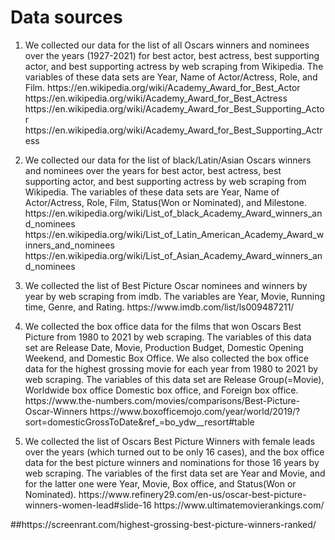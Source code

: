 # Data sources

1. We collected our data for the list of all Oscars winners and nominees over the years (1927-2021) for best actor, best actress, best supporting actor, and best supporting actress by web scraping from Wikipedia.
The variables of these data sets are Year, Name of Actor/Actress, Role, and Film.
https://en.wikipedia.org/wiki/Academy_Award_for_Best_Actor
https://en.wikipedia.org/wiki/Academy_Award_for_Best_Actress
https://en.wikipedia.org/wiki/Academy_Award_for_Best_Supporting_Actor
https://en.wikipedia.org/wiki/Academy_Award_for_Best_Supporting_Actress


2. We collected our data for the list of black/Latin/Asian Oscars winners and nominees over the years for best actor, best actress, best supporting actor, and best supporting actress by web scraping from Wikipedia.
The variables of these data sets are Year, Name of Actor/Actress, Role, Film, Status(Won or Nominated), and Milestone.
https://en.wikipedia.org/wiki/List_of_black_Academy_Award_winners_and_nominees
https://en.wikipedia.org/wiki/List_of_Latin_American_Academy_Award_winners_and_nominees
https://en.wikipedia.org/wiki/List_of_Asian_Academy_Award_winners_and_nominees


3. We collected the list of Best Picture Oscar nominees and winners by year by web scraping from imdb. The variables are Year, Movie, Running time, Genre, and Rating.
https://www.imdb.com/list/ls009487211/


4. We collected the box office data for the films that won Oscars Best Picture from 1980 to 2021 by web scraping. The variables of this data set are Release Date, Movie, Production Budget, Domestic Opening Weekend, and Domestic Box Office. We also collected the box office data for the highest grossing movie for each year from 1980 to 2021 by web scraping. The variables of this data set are Release Group(=Movie), Worldwide box office Domestic box office, and Foreign box office.
https://www.the-numbers.com/movies/comparisons/Best-Picture-Oscar-Winners
https://www.boxofficemojo.com/year/world/2019/?sort=domesticGrossToDate&ref_=bo_ydw__resort#table


5. We collected the list of Oscars Best Picture Winners with female leads over the years (which turned out to be only 16 cases), and the box office data for the best picture winners and nominations for those 16 years by web scraping. The variables of the first data set are Year and Movie, and for the latter one were Year, Movie, Box office, and Status(Won or Nominated).
https://www.refinery29.com/en-us/oscar-best-picture-winners-women-lead#slide-16
https://www.ultimatemovierankings.com/



##https://screenrant.com/highest-grossing-best-picture-winners-ranked/
